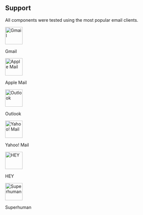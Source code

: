 ## Support

All components were tested using the most popular email clients.

<div
  role="list"
  className="grid grid-cols-3 sm:grid-cols-6 gap-x-2 py-2 list-none border border-slate-800 rounded-xl text-sm"
>
  <div className="text-center block not-prose group relative my-2 ring-2 ring-transparent overflow-hidden">
    <img
      src="https://react.email/static/images/readme/icons/gmail.svg"
      width="56px"
      height="56px"
      alt="Gmail"
      className="mx-auto mb-1"
    />
    <p>Gmail</p>
  </div>
  <div className="text-center block not-prose group relative my-2 ring-2 ring-transparent overflow-hidden">
    <img
      src="https://react.email/static/images/readme/icons/apple-mail.svg"
      width="56px"
      height="56px"
      alt="Apple Mail"
      className="mx-auto mb-1"
    />
    <p>Apple Mail</p>
  </div>
  <div className="text-center block not-prose group relative my-2 ring-2 ring-transparent overflow-hidden">
    <img
      src="https://react.email/static/images/readme/icons/outlook.svg"
      width="56px"
      height="56px"
      alt="Outlook"
      className="mx-auto mb-1"
    />
    <p>Outlook</p>
  </div>
  <div className="text-center block not-prose group relative my-2 ring-2 ring-transparent overflow-hidden">
    <img
      src="https://react.email/static/images/readme/icons/yahoo-mail.svg"
      width="56px"
      height="56px"
      alt="Yahoo! Mail"
      className="mx-auto mb-1"
    />
    <p>Yahoo! Mail</p>
  </div>
  <div className="text-center block not-prose group relative my-2 ring-2 ring-transparent overflow-hidden">
    <img
      src="https://react.email/static/images/readme/icons/hey.svg"
      width="56px"
      height="56px"
      alt="HEY"
      className="mx-auto mb-1"
    />
    <p>HEY</p>
  </div>
  <div className="text-center block not-prose group relative my-2 ring-2 ring-transparent overflow-hidden">
    <img
      src="https://react.email/static/images/readme/icons/superhuman.svg"
      width="56px"
      height="56px"
      alt="Superhuman"
      className="mx-auto mb-1"
    />
    <p>Superhuman</p>
  </div>
</div>
